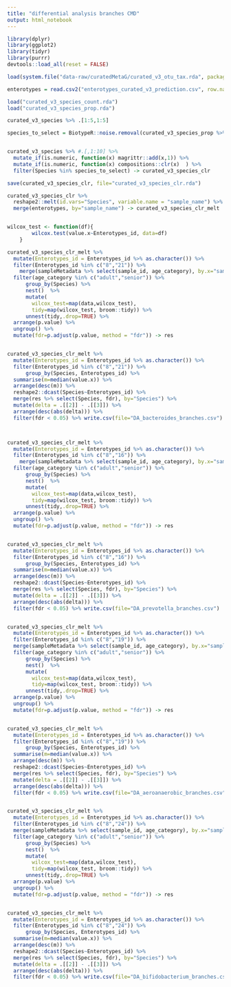 ```yaml
---
title: "differential analysis branches CMD"
output: html_notebook
---
```





```r
library(dplyr)
library(ggplot2)
library(tidyr)
library(purrr)
devtools::load_all(reset = FALSE)

```



```r

load(system.file("data-raw/curatedMetaG/curated_v3_otu_tax.rda", package = "gutzilla"))

enterotypes = read.csv2("enterotypes_curated_v3_prediction.csv", row.names=1)


```



```r

load("curated_v3_species_count.rda")
load("curated_v3_species_prop.rda")


```



```r

curated_v3_species %>% .[1:5,1:5]

species_to_select = BiotypeR::noise.removal(curated_v3_species_prop %>% tibble::column_to_rownames("Species"), percent = 5) %>% rownames()


curated_v3_species %>% #.[,1:10] %>%
  mutate_if(is.numeric, function(x) magrittr::add(x,1)) %>%
  mutate_if(is.numeric, function(x) compositions::clr(x)  ) %>%
  filter(Species %in% species_to_select) -> curated_v3_species_clr

save(curated_v3_species_clr, file="curated_v3_species_clr.rda")  


```


```r

curated_v3_species_clr %>%
  reshape2::melt(id.vars="Species", variable.name = "sample_name") %>%
  merge(enterotypes, by="sample_name") -> curated_v3_species_clr_melt



```



```r




wilcox_test <- function(df){
        wilcox.test(value.x~Enterotypes_id, data=df)
    } 

curated_v3_species_clr_melt %>%
  mutate(Enterotypes_id = Enterotypes_id %>% as.character()) %>%
  filter(Enterotypes_id %in% c("8","21")) %>%
    merge(sampleMetadata %>% select(sample_id, age_category), by.x="sample_name", by.y="sample_id") %>%
  filter(age_category %in% c("adult","senior")) %>%
      group_by(Species) %>% 
      nest()  %>% 
      mutate(
        wilcox_test=map(data,wilcox_test),
        tidy=map(wilcox_test, broom::tidy)) %>% 
      unnest(tidy,.drop=TRUE) %>%
  arrange(p.value) %>%
  ungroup() %>%
  mutate(fdr=p.adjust(p.value, method = "fdr")) -> res


curated_v3_species_clr_melt %>%
  mutate(Enterotypes_id = Enterotypes_id %>% as.character()) %>%
  filter(Enterotypes_id %in% c("8","21")) %>%
      group_by(Species, Enterotypes_id) %>%
  summarise(m=median(value.x)) %>%
  arrange(desc(m)) %>%
  reshape2::dcast(Species~Enterotypes_id) %>%
  merge(res %>% select(Species, fdr), by="Species") %>%
  mutate(delta = .[[2]] - .[[3]]) %>%
  arrange(desc(abs(delta))) %>%
  filter(fdr < 0.05) %>% write.csv(file="DA_bacteroides_branches.csv")




```




```r

curated_v3_species_clr_melt %>%
  mutate(Enterotypes_id = Enterotypes_id %>% as.character()) %>%
  filter(Enterotypes_id %in% c("8","16")) %>%
    merge(sampleMetadata %>% select(sample_id, age_category), by.x="sample_name", by.y="sample_id") %>%
  filter(age_category %in% c("adult","senior")) %>%
      group_by(Species) %>% 
      nest()  %>% 
      mutate(
        wilcox_test=map(data,wilcox_test),
        tidy=map(wilcox_test, broom::tidy)) %>% 
      unnest(tidy,.drop=TRUE) %>%
  arrange(p.value) %>%
  ungroup() %>%
  mutate(fdr=p.adjust(p.value, method = "fdr")) -> res


curated_v3_species_clr_melt %>%
  mutate(Enterotypes_id = Enterotypes_id %>% as.character()) %>%
  filter(Enterotypes_id %in% c("8","16")) %>%
      group_by(Species, Enterotypes_id) %>%
  summarise(m=median(value.x)) %>%
  arrange(desc(m)) %>%
  reshape2::dcast(Species~Enterotypes_id) %>%
  merge(res %>% select(Species, fdr), by="Species") %>%
  mutate(delta = .[[2]] - .[[3]]) %>%
  arrange(desc(abs(delta))) %>%
  filter(fdr < 0.05) %>% write.csv(file="DA_prevotella_branches.csv")



```




```r

curated_v3_species_clr_melt %>%
  mutate(Enterotypes_id = Enterotypes_id %>% as.character()) %>%
  filter(Enterotypes_id %in% c("8","19")) %>%
  merge(sampleMetadata %>% select(sample_id, age_category), by.x="sample_name", by.y="sample_id") %>%
  filter(age_category %in% c("adult","senior")) %>%
      group_by(Species) %>% 
      nest()  %>% 
      mutate(
        wilcox_test=map(data,wilcox_test),
        tidy=map(wilcox_test, broom::tidy)) %>% 
      unnest(tidy,.drop=TRUE) %>%
  arrange(p.value) %>%
  ungroup() %>%
  mutate(fdr=p.adjust(p.value, method = "fdr")) -> res


curated_v3_species_clr_melt %>%
  mutate(Enterotypes_id = Enterotypes_id %>% as.character()) %>%
  filter(Enterotypes_id %in% c("8","19")) %>%
      group_by(Species, Enterotypes_id) %>%
  summarise(m=median(value.x)) %>%
  arrange(desc(m)) %>%
  reshape2::dcast(Species~Enterotypes_id) %>%
  merge(res %>% select(Species, fdr), by="Species") %>%
  mutate(delta = .[[2]] - .[[3]]) %>%
  arrange(desc(abs(delta))) %>%
  filter(fdr < 0.05) %>% write.csv(file="DA_aeroanaerobic_branches.csv")



```



```r

curated_v3_species_clr_melt %>%
  mutate(Enterotypes_id = Enterotypes_id %>% as.character()) %>%
  filter(Enterotypes_id %in% c("8","24")) %>%
  merge(sampleMetadata %>% select(sample_id, age_category), by.x="sample_name", by.y="sample_id") %>%
  filter(age_category %in% c("adult","senior")) %>%
      group_by(Species) %>% 
      nest()  %>% 
      mutate(
        wilcox_test=map(data,wilcox_test),
        tidy=map(wilcox_test, broom::tidy)) %>% 
      unnest(tidy,.drop=TRUE) %>%
  arrange(p.value) %>%
  ungroup() %>%
  mutate(fdr=p.adjust(p.value, method = "fdr")) -> res


curated_v3_species_clr_melt %>%
  mutate(Enterotypes_id = Enterotypes_id %>% as.character()) %>%
  filter(Enterotypes_id %in% c("8","24")) %>%
      group_by(Species, Enterotypes_id) %>%
  summarise(m=median(value.x)) %>%
  arrange(desc(m)) %>%
  reshape2::dcast(Species~Enterotypes_id) %>%
  merge(res %>% select(Species, fdr), by="Species") %>%
  mutate(delta = .[[2]] - .[[3]]) %>%
  arrange(desc(abs(delta))) %>%
  filter(fdr < 0.05) %>% write.csv(file="DA_bifidobacterium_branches.csv")



```
